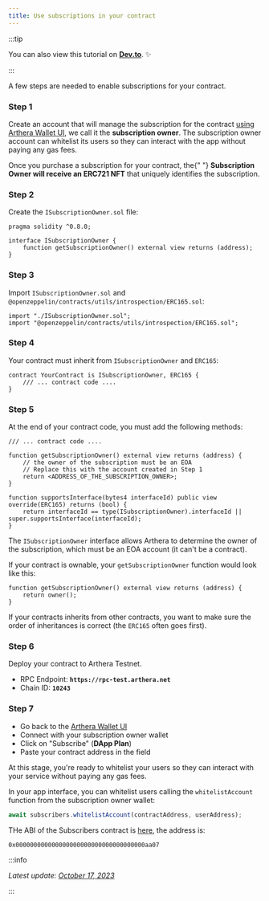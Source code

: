 ```yaml
---
title: Use subscriptions in your contract
---
```


:::tip

You can also view this tutorial on [**Dev.to**](https://dev.to/julienbrg/how-to-add-arthera-subscriptions-to-your-solidity-contracts-43do). :sparkles:

:::


A few steps are needed to enable subscriptions for your contract.

### Step 1

Create an account that will manage the subscription for the contract [using Arthera Wallet UI](https://wallet-test.arthera.net), we call it the **subscription owner**. The subscription owner account can whitelist its users so they can interact with the app without paying any gas fees.

<Alert severity="info">
  Once you purchase a subscription for your contract, the{" "}
  <strong>Subscription Owner will receive an ERC721 NFT</strong> that uniquely
  identifies the subscription.
</Alert>
<br />

### Step 2

Create the `ISubscriptionOwner.sol` file:

```solidity
pragma solidity ^0.8.0;

interface ISubscriptionOwner {
    function getSubscriptionOwner() external view returns (address);
}
```

### Step 3

Import `ISubscriptionOwner.sol` and `@openzeppelin/contracts/utils/introspection/ERC165.sol`:

```solidity
import "./ISubscriptionOwner.sol";
import "@openzeppelin/contracts/utils/introspection/ERC165.sol";
```

### Step 4

Your contract must inherit from `ISubscriptionOwner` and `ERC165`:

```solidity
contract YourContract is ISubscriptionOwner, ERC165 {
    /// ... contract code ....
}
```

### Step 5

At the end of your contract code, you must add the following methods:

```solidity
/// ... contract code ....

function getSubscriptionOwner() external view returns (address) {
    // the owner of the subscription must be an EOA
    // Replace this with the account created in Step 1
    return <ADDRESS_OF_THE_SUBSCRIPTION_OWNER>;
}

function supportsInterface(bytes4 interfaceId) public view override(ERC165) returns (bool) {
    return interfaceId == type(ISubscriptionOwner).interfaceId || super.supportsInterface(interfaceId);
}
```

The `ISubscriptionOwner` interface allows Arthera to determine the owner of the subscription, which must be an EOA account (it can't be a contract).

If your contract is ownable, your `getSubscriptionOwner` function would look like this:

```solidity
function getSubscriptionOwner() external view returns (address) {
    return owner();
}
```

If your contracts inherits from other contracts, you want to make sure the order of inheritances is correct (the `ERC165` often goes first).

### Step 6

Deploy your contract to Arthera Testnet.

- RPC Endpoint: **`https://rpc-test.arthera.net`**
- Chain ID: **`10243`**

### Step 7

- Go back to the [Arthera Wallet UI](https://wallet-test.arthera.net)
- Connect with your subscription owner wallet
- Click on "Subscribe" (**DApp Plan**)
- Paste your contract address in the field

At this stage, you're ready to whitelist your users so they can interact with your service without paying any gas fees.

In your app interface, you can whitelist users calling the `whitelistAccount` function from the subscription owner wallet:

```js
await subscribers.whitelistAccount(contractAddress, userAddress);
```

THe ABI of the Subscribers contract is [here](https://github.com/w3hc/imnotlate-ui/blob/main/src/pages/index.tsx#L56-L1788), the address is:

```
0x000000000000000000000000000000000000aa07
```

:::info

_Latest update: [October 17, 2023](https://github.com/artheranet/arthera-docs)_

:::
